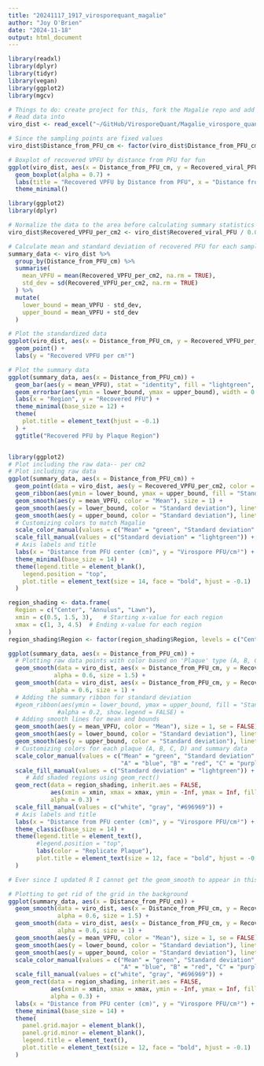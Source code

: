 ```yaml
---
title: "20241117_1917_virosporequant_magalie"
author: "Joy O'Brien"
date: "2024-11-18"
output: html_document
---
```

```r
library(readxl)
library(dplyr)
library(tidyr)  
library(vegan)
library(ggplot2)
library(mgcv)

# Things to do: create project for this, fork the Magalie repo and add to it, 
# Read data into 
viro_dist <- read_excel("~/GitHub/VirosporeQuant/Magalie_virospore_quant/Data/Annulus_Quant/20241111_1047_virosporequant.xlsx", sheet = "virospore_quantification")
```

```r
# Since the sampling points are fixed values
viro_dist$Distance_from_PFU_cm <- factor(viro_dist$Distance_from_PFU_cm)

# Boxplot of recovered VPFU by distance from PFU for fun
ggplot(viro_dist, aes(x = Distance_from_PFU_cm, y = Recovered_viral_PFU, fill = Distance_from_PFU_cm)) +
  geom_boxplot(alpha = 0.7) +
  labs(title = "Recovered VPFU by Distance from PFU", x = "Distance from PFU", y = "Recovered VPFU") +
  theme_minimal()

```

```r
library(ggplot2)
library(dplyr)

# Normalize the data to the area before calculating summary statistics
viro_dist$Recovered_VPFU_per_cm2 <- viro_dist$Recovered_viral_PFU / 0.00785

# Calculate mean and standard deviation of recovered PFU for each sample region
summary_data <- viro_dist %>%
  group_by(Distance_from_PFU_cm) %>%
  summarise(
    mean_VPFU = mean(Recovered_VPFU_per_cm2, na.rm = TRUE),
    std_dev = sd(Recovered_VPFU_per_cm2, na.rm = TRUE)
  ) %>%
  mutate(
    lower_bound = mean_VPFU - std_dev,
    upper_bound = mean_VPFU + std_dev
  )

# Plot the standardized data
ggplot(viro_dist, aes(x = Distance_from_PFU_cm, y = Recovered_VPFU_per_cm2)) +
  geom_point() +
  labs(y = "Recovered VPFU per cm²")

# Plot the summary data
ggplot(summary_data, aes(x = Distance_from_PFU_cm)) +
  geom_bar(aes(y = mean_VPFU), stat = "identity", fill = "lightgreen", color = "green", width = 0.7) +
  geom_errorbar(aes(ymin = lower_bound, ymax = upper_bound), width = 0.2, color = "green") +
  labs(x = "Region", y = "Recovered PFU") +
  theme_minimal(base_size = 12) +
  theme(
    plot.title = element_text(hjust = -0.1)
  ) +
  ggtitle("Recovered PFU by Plaque Region")

```
```r

```

```r
library(ggplot2)
# Plot including the raw data-- per cm2
# Plot including raw data 
ggplot(summary_data, aes(x = Distance_from_PFU_cm)) +
  geom_point(data = viro_dist, aes(y = Recovered_VPFU_per_cm2, color = Plaque), alpha = 0.6, size = 1.5) +
  geom_ribbon(aes(ymin = lower_bound, ymax = upper_bound, fill = "Standard deviation"), alpha = 0.2, show.legend = FALSE) +
  geom_smooth(aes(y = mean_VPFU, color = "Mean"), size = 1) +
  geom_smooth(aes(y = lower_bound, color = "Standard deviation"), linetype = "dashed") +
  geom_smooth(aes(y = upper_bound, color = "Standard deviation"), linetype = "dashed") +
  # Customizing colors to match Magalie
  scale_color_manual(values = c("Mean" = "green", "Standard deviation" = "green")) +
  scale_fill_manual(values = c("Standard deviation" = "lightgreen")) +
  # Axis labels and title
  labs(x = "Distance from PFU center (cm)", y = "Virospore PFU/cm²") +
  theme_minimal(base_size = 14) +
  theme(legend.title = element_blank(),
    legend.position = "top",
    plot.title = element_text(size = 14, face = "bold", hjust = -0.1)
  )
```



```r
region_shading <- data.frame(
  Region = c("Center", "Annulus", "Lawn"),
  xmin = c(0.5, 1.5, 3),   # Starting x-value for each region
  xmax = c(1, 3, 4.5)  # Ending x-value for each region
)
region_shading$Region <- factor(region_shading$Region, levels = c("Center", "Annulus", "Lawn"))

ggplot(summary_data, aes(x = Distance_from_PFU_cm)) +
  # Plotting raw data points with color based on 'Plaque' type (A, B, C, D)
  geom_smooth(data = viro_dist, aes(x = Distance_from_PFU_cm, y = Recovered_VPFU_per_cm2, color = Plaque), 
             alpha = 0.6, size = 1.5) +
  geom_smooth(data = viro_dist, aes(x = Distance_from_PFU_cm, y = Recovered_VPFU_per_cm2, color = Plaque, group = Plaque), 
            alpha = 0.6, size = 1) +
  # Adding the summary ribbon for standard deviation
  #geom_ribbon(aes(ymin = lower_bound, ymax = upper_bound, fill = "Standard deviation"), 
              #alpha = 0.2, show.legend = FALSE) +
  # Adding smooth lines for mean and bounds
  geom_smooth(aes(y = mean_VPFU, color = "Mean"), size = 1, se = FALSE) +
  geom_smooth(aes(y = lower_bound, color = "Standard deviation"), linetype = "dashed", se = FALSE) +
  geom_smooth(aes(y = upper_bound, color = "Standard deviation"), linetype = "dashed", se = FALSE) +
  # Customizing colors for each plaque (A, B, C, D) and summary data
  scale_color_manual(values = c("Mean" = "green", "Standard deviation" = "green", 
                                "A" = "blue", "B" = "red", "C" = "purple", "D" = "orange")) +
  scale_fill_manual(values = c("Standard deviation" = "lightgreen")) +
     # Add shaded regions using geom_rect()
  geom_rect(data = region_shading, inherit.aes = FALSE, 
            aes(xmin = xmin, xmax = xmax, ymin = -Inf, ymax = Inf, fill = Region),,
            alpha = 0.3) +
  scale_fill_manual(values = c("white", "gray", "#696969")) +
  # Axis labels and title
  labs(x = "Distance from PFU center (cm)", y = "Virospore PFU/cm²") +
  theme_classic(base_size = 14) +
  theme(legend.title = element_text(),
        #legend.position = "top",
        labs(color = "Replicate Plaque"),
        plot.title = element_text(size = 12, face = "bold", hjust = -0.1)
  )

# Ever since I updated R I cannot get the geom_smooth to appear in this code 
```
```r
# Plotting to get rid of the grid in the background
ggplot(summary_data, aes(x = Distance_from_PFU_cm)) +
  geom_smooth(data = viro_dist, aes(x = Distance_from_PFU_cm, y = Recovered_VPFU_per_cm2, color = Plaque), 
              alpha = 0.6, size = 1.5) +
  geom_smooth(data = viro_dist, aes(x = Distance_from_PFU_cm, y = Recovered_VPFU_per_cm2, color = Plaque, group = Plaque), 
              alpha = 0.6, size = 1) +
  geom_smooth(aes(y = mean_VPFU, color = "Mean"), size = 1, se = FALSE) +
  geom_smooth(aes(y = lower_bound, color = "Standard deviation"), linetype = "dashed", se = FALSE) +
  geom_smooth(aes(y = upper_bound, color = "Standard deviation"), linetype = "dashed", se = FALSE) +
  scale_color_manual(values = c("Mean" = "green", "Standard deviation" = "green", 
                                "A" = "blue", "B" = "red", "C" = "purple", "D" = "orange")) +
  scale_fill_manual(values = c("white", "gray", "#696969")) +
  geom_rect(data = region_shading, inherit.aes = FALSE, 
            aes(xmin = xmin, xmax = xmax, ymin = -Inf, ymax = Inf, fill = Region),
            alpha = 0.3) +
  labs(x = "Distance from PFU center (cm)", y = "Virospore PFU/cm²") +
  theme_minimal(base_size = 14) +
  theme(
    panel.grid.major = element_blank(),
    panel.grid.minor = element_blank(),
    legend.title = element_text(),
    plot.title = element_text(size = 12, face = "bold", hjust = -0.1)
  )

```

```r
```

